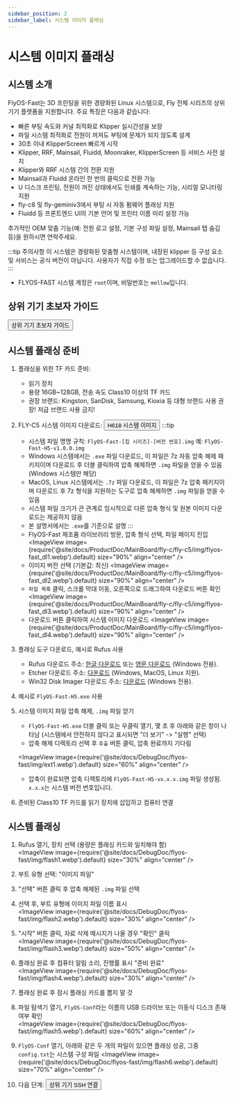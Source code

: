 ```yaml
---
sidebar_position: 2
sidebar_label: 시스템 이미지 플래싱
---
```



# 시스템 이미지 플래싱

## 시스템 소개
FlyOS-Fast는 3D 프린팅을 위한 경량화된 Linux 시스템으로, Fly 전체 시리즈의 상위 기기 플랫폼을 지원합니다. 주요 특징은 다음과 같습니다:

- 빠른 부팅 속도와 커널 최적화로 Klipper 실시간성을 보장
- 파일 시스템 최적화로 전원이 꺼져도 부팅에 문제가 되지 않도록 설계
- 30초 이내 KlipperScreen 빠르게 시작
- Klipper, RRF, Mainsail, Fluidd, Moonraker, KlipperScreen 등 서비스 사전 설치
- Klipper와 RRF 시스템 간의 전환 지원
- Mainsail과 Fluidd 온라인 한 번의 클릭으로 전환 가능
- U 디스크 프린팅, 전원이 꺼진 상태에서도 인쇄를 계속하는 기능, 시리얼 모니터링 지원
- fly-c8 및 fly-geminiv3에서 부팅 시 자동 펌웨어 플래싱 지원
- Fluidd 등 프론트엔드 UI의 기본 언어 및 프린터 이름 미리 설정 가능

추가적인 OEM 맞춤 기능(예: 전원 로고 설정, 기본 구성 파일 설정, Mainsail 탭 숨김 등)을 원하시면 연락주세요.

:::tip 주의사항
이 시스템은 경량화된 맞춤형 시스템이며, 내장된 klipper 등 구성 요소 및 서비스는 공식 버전이 아닙니다. 사용자가 직접 수정 또는 업그레이드할 수 없습니다.
:::

- FLYOS-FAST 시스템 계정은 `root`이며, 비밀번호는 `mellow`입니다.

## 상위 기기 초보자 가이드

<Button variant="contained" disableElevation href="/docs/DebugDoc/baodian/host/">상위 기기 초보자 가이드</Button>

## 시스템 플래싱 준비

1. 플래싱을 위한 TF 카드 준비:
   - 읽기 장치
   - 용량 16GB~128GB, 전송 속도 Class10 이상의 TF 카드
   - 권장 브랜드: Kingston, SanDisk, Samsung, Kioxia 등 대형 브랜드 사용 권장! 저급 브랜드 사용 금지!

2. FLY-C5 시스템 이미지 다운로드:
    <Button variant="contained" disableElevation href="https://g-ofpa1390.coding.net/public-artifacts/3D-Printers/flyos-fast/packages">H618 시스템 이미지</Button>
    :::tip
    - 시스템 파일 명명 규칙: `FlyOS-Fast-[칩 시리즈]-[버전 번호].img` 예: `FlyOS-Fast-H5-v1.0.0.img`
    - Windows 시스템에서는 `.exe` 파일 다운로드, 이 파일은 7z 자동 압축 해제 패키지이며 다운로드 후 더블 클릭하여 압축 해제하면 `.img` 파일을 얻을 수 있음 (Windows 시스템만 해당)
    - MacOS, Linux 시스템에서는 `.7z` 파일 다운로드, 이 파일은 7z 압축 패키지이며 다운로드 후 7z 형식을 지원하는 도구로 압축 해제하면 `.img` 파일을 얻을 수 있음
    - 시스템 파일 크기가 큰 관계로 임시적으로 다른 압축 형식 및 원본 이미지 다운로드는 제공하지 않음
    - 본 설명서에서는 `.exe`를 기준으로 설명
    :::
    - FlyOS-Fast 제조품 라이브러리 방문, 압축 형식 선택, 파일 페이지 진입
    <ImageView image={require('@site/docs/ProductDoc/MainBoard/fly-c/fly-c5/img/flyos-fast_dl1.webp').default} size="90%" align="center" />
    - 이미지 버전 선택 (기본값: 최신)
    <ImageView image={require('@site/docs/ProductDoc/MainBoard/fly-c/fly-c5/img/flyos-fast_dl2.webp').default} size="90%" align="center" />
    - `파일 목록` 클릭, 스크롤 막대 이동, 오른쪽으로 드래그하여 다운로드 버튼 확인
    <ImageView image={require('@site/docs/ProductDoc/MainBoard/fly-c/fly-c5/img/flyos-fast_dl3.webp').default} size="90%" align="center" />
    - 다운로드 버튼 클릭하여 시스템 이미지 다운로드
    <ImageView image={require('@site/docs/ProductDoc/MainBoard/fly-c/fly-c5/img/flyos-fast_dl4.webp').default} size="90%" align="center" />

3. 플래싱 도구 다운로드, 예시로 Rufus 사용
    - Rufus 다운로드 주소: [한글 다운로드](https://rufus.ie/zh/#download) 또는 [영문 다운로드](https://rufus.ie/en/#download) (Windows 전용).
    - Etcher 다운로드 주소: [다운로드](https://etcher.balena.io/#download-etcher) (Windows, MacOS, Linux 지원).
    - Win32 Disk Imager 다운로드 주소: [다운로드](https://sourceforge.net/projects/win32diskimager/) (Windows 전용).

4. 예시로 `FlyOS-Fast-H5.exe` 사용

5. 시스템 이미지 파일 압축 해제, `.img` 파일 얻기
    - `FlyOS-Fast-H5.exe` 더블 클릭 또는 우클릭 열기, 몇 초 후 아래와 같은 창이 나타남 (시스템에서 안전하지 않다고 표시되면 "더 보기" -> "실행" 선택)
    - 압축 해제 디렉토리 선택 후 `추출` 버튼 클릭, 압축 완료까지 기다림
    
    <ImageView image={require('@site/docs/DebugDoc/flyos-fast/img/ext1.webp').default} size="60%" align="center" />

    - 압축이 완료되면 압축 디렉토리에 `FlyOS-Fast-H5-vx.x.x.img` 파일 생성됨. `x.x.x`는 시스템 버전 번호입니다.

6. 준비된 Class10 TF 카드를 읽기 장치에 삽입하고 컴퓨터 연결


## 시스템 플래싱

1. Rufus 열기, 장치 선택 (용량은 플래싱 카드와 일치해야 함)  
    <ImageView image={require('@site/docs/DebugDoc/flyos-fast/img/flash1.webp').default} size="30%" align="center" />

2. 부트 유형 선택: "이미지 파일"

3. "선택" 버튼 클릭 후 압축 해제된 `.img` 파일 선택

4. 선택 후, 부트 유형에 이미지 파일 이름 표시  
    <ImageView image={require('@site/docs/DebugDoc/flyos-fast/img/flash2.webp').default} size="30%" align="center" />
    
5. "시작" 버튼 클릭, 자료 삭제 메시지가 나올 경우 "확인" 클릭  
    <ImageView image={require('@site/docs/DebugDoc/flyos-fast/img/flash3.webp').default} size="50%" align="center" />

6. 플래싱 완료 후 컴퓨터 알림 소리, 진행률 표시 "준비 완료"  
    <ImageView image={require('@site/docs/DebugDoc/flyos-fast/img/flash4.webp').default} size="30%" align="center" />

7. 플래싱 완료 후 잠시 플래싱 카드를 뽑지 말 것

8. 파일 탐색기 열기, `FlyOS-Conf`라는 이름의 USB 드라이브 또는 이동식 디스크 존재 여부 확인  
    <ImageView image={require('@site/docs/DebugDoc/flyos-fast/img/flash5.webp').default} size="60%" align="center" />

9. `FlyOS-Conf` 열기, 아래와 같은 두 개의 파일이 있으면 플래싱 성공, 그중 `config.txt`는 시스템 구성 파일
    <ImageView image={require('@site/docs/DebugDoc/flyos-fast/img/flash6.webp').default} size="70%" align="center" />
10. 다음 단계: <Button variant="contained" disableElevation href="/docs/ProductDoc/MainBoard/fly-c/fly-c5/ssh">상위 기기 SSH 연결</Button>
